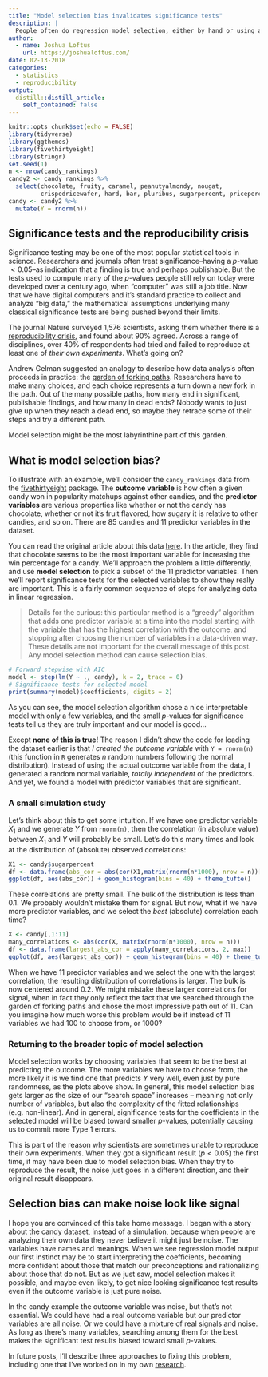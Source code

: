 ```yaml
---
title: "Model selection bias invalidates significance tests"
description: |
  People often do regression model selection, either by hand or using algorithms like forward stepwise or the lasso. Sometimes they also report significance tests for the variables in the chosen model. But there's a problem: the reason for *p*-value significance may just be something called model selection bias.
author:
  - name: Joshua Loftus
    url: https://joshualoftus.com/
date: 02-13-2018
categories:
  - statistics
  - reproducibility
output:
  distill::distill_article:
    self_contained: false
---
```



```r
knitr::opts_chunk$set(echo = FALSE)
library(tidyverse)
library(ggthemes)
library(fivethirtyeight)
library(stringr)
set.seed(1)
n <- nrow(candy_rankings)
candy2 <- candy_rankings %>%
  select(chocolate, fruity, caramel, peanutyalmondy, nougat, 
         crispedricewafer, hard, bar, pluribus, sugarpercent, pricepercent)
candy <- candy2 %>%
  mutate(Y = rnorm(n))
```

## Significance tests and the reproducibility crisis

Significance testing may be one of the most popular statistical tools in science. Researchers and journals often treat significance--having a $p$-value $< 0.05$--as indication that a finding is true and perhaps publishable. But the tests used to compute many of the $p$-values people still rely on today were developed over a century ago, when "computer" was still a job title. Now that we have digital computers and it's standard practice to collect and analyze "big data," the mathematical assumptions underlying many classical significance tests are being pushed beyond their limits.

The journal Nature surveyed 1,576 scientists, asking them whether there is a [reproducibility crisis](https://www.nature.com/news/1-500-scientists-lift-the-lid-on-reproducibility-1.19970), and found about 90\% agreed. Across a range of disciplines, over 40\% of respondents had tried and failed to reproduce at least one of *their own experiments*. What's going on?

Andrew Gelman suggested an analogy to describe how data analysis often proceeds in practice: the [garden of forking paths](https://www.americanscientist.org/article/the-statistical-crisis-in-science).  Researchers have to make many choices, and each choice represents a turn down a new fork in the path. Out of the many possible paths, how many end in significant, publishable findings, and how many in dead ends? Nobody wants to just give up when they reach a dead end, so maybe they retrace some of their steps and try a different path.

Model selection might be the most labyrinthine part of this garden. 

## What is model selection bias?

To illustrate with an example, we'll consider the `candy_rankings` data from the [fivethirtyeight](https://cran.r-project.org/web/packages/fivethirtyeight/index.html) package. The **outcome variable** is how often a given candy won in popularity matchups against other candies, and the **predictor variables** are various properties like whether or not the candy has chocolate, whether or not it's fruit flavored, how sugary it is relative to other candies, and so on. There are 85 candies and 11 predictor variables in the dataset.

You can read the original article about this data [here](http://fivethirtyeight.com/features/the-ultimate-halloween-candy-power-ranking/). In the article, they find that chocolate seems to be the most important variable for increasing the win percentage for a candy. We'll approach the problem a little differently, and use **model selection** to pick a subset of the 11 predictor variables. Then we'll report significance tests for the selected variables to show they really are important. This is a fairly common sequence of steps for analyzing data in linear regression.

> Details for the curious: this particular method is a "greedy" algorithm that adds one predictor variable at a time into the model starting with the variable that has the highest correlation with the outcome, and stopping after choosing the number of variables in a data-driven way. These details are not important for the overall message of this post. Any model selection method can cause selection bias.

```r
# Forward stepwise with AIC
model <- step(lm(Y ~ ., candy), k = 2, trace = 0)
# Significance tests for selected model
print(summary(model)$coefficients, digits = 2)
```

As you can see, the model selection algorithm chose a nice interpretable model with only a few variables, and the small $p$-values for significance tests tell us they are truly important and our model is good...

Except **none of this is true!** The reason I didn't show the code for loading the dataset earlier is that *I created the outcome variable* with `Y = rnorm(n)` (this function in `R` generates $n$ random numbers following the normal distribution). Instead of using the actual outcome variable from the data, I generated a random normal variable, *totally independent* of the predictors. And yet, we found a model with predictor variables that are significant. 


### A small simulation study

Let's think about this to get some intuition. If we have one predictor variable $X_1$ and we generate $Y$ from `rnorm(n)`, then the correlation (in absolute value) between $X_1$ and $Y$ will probably be small. Let's do this many times and look at the distribution of (absolute) observed correlations:

```r
X1 <- candy$sugarpercent
df <- data.frame(abs_cor = abs(cor(X1,matrix(rnorm(n*1000), nrow = n))[1,]))
ggplot(df, aes(abs_cor)) + geom_histogram(bins = 40) + theme_tufte()
```

These correlations are pretty small. The bulk of the distribution is less than 0.1. We probably wouldn't mistake them for signal. But now, what if we have more predictor variables, and we select the *best* (absolute) correlation each time?

```r
X <- candy[,1:11]
many_correlations <- abs(cor(X, matrix(rnorm(n*1000), nrow = n)))
df <- data.frame(largest_abs_cor = apply(many_correlations, 2, max))
ggplot(df, aes(largest_abs_cor)) + geom_histogram(bins = 40) + theme_tufte()
```

When we have 11 predictor variables and we select the one with the largest correlation, the resulting distribution of correlations is larger. The bulk is now centered around 0.2. We might mistake these larger correlations for signal, when in fact they only reflect the fact that we searched through the garden of forking paths and chose the most impressive path out of 11. Can you imagine how much worse this problem would be if instead of 11 variables we had 100 to choose from, or 1000?

### Returning to the broader topic of model selection

Model selection works by choosing variables that seem to be the best at predicting the outcome. The more variables we have to choose from, the more likely it is we find one that predicts $Y$ very well, even just by pure randomness, as the plots above show. In general, this model selection bias gets larger as the size of our "search space" increases -- meaning not only number of variables, but also the complexity of the fitted relationships (e.g. non-linear). And in general, significance tests for the coefficients in the selected model will be biased toward smaller $p$-values, potentially causing us to commit more Type 1 errors.

This is part of the reason why scientists are sometimes unable to reproduce their own experiments. When they got a significant result ($p < 0.05$) the first time, it may have been due to model selection bias. When they try to reproduce the result, the noise just goes in a different direction, and their original result disappears.

## Selection bias can make noise look like signal

I hope you are convinced of this take home message. I began with a story about the candy dataset, instead of a simulation, because when people are analyzing their own data they never believe it might just be noise. The variables have names and meanings. When we see regression model output our first instinct may be to start interpreting the coefficients, becoming more confident about those that match our preconceptions and rationalizing about those that do not. But as we just saw, model selection makes it possible, and maybe even likely, to get nice looking significance test results even if the outcome variable is just pure noise.

In the candy example the outcome variable was noise, but that's not essential. We could have had a real outcome variable but our predictor variables are all noise. Or we could have a mixture of real signals and noise. As long as there's many variables, searching among them for the best makes the significant test results biased toward small $p$-values.

In future posts, I'll describe three approaches to fixing this problem, including one that I've worked on in my own [research](https://joshualoftus.com/research.html).